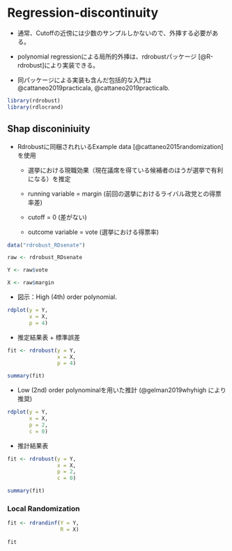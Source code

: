 # Regression-discontinuity

- 通常、Cutoffの近傍には少数のサンプルしかないので、外挿する必要がある。

- polynomial regressionによる局所的外挿は、rdrobustパッケージ [@R-rdrobust]により実装できる。

- 同パッケージによる実装も含んだ包括的な入門は @cattaneo2019practicala, @cattaneo2019practicalb.

```r
library(rdrobust)
library(rdlocrand)
```

## Shap disconiniuity

- Rdrobustに同梱されれいるExample data [@cattaneo2015randomization]を使用

  - 選挙における現職効果（現在議席を得ている候補者のほうが選挙で有利になる）を推定
  
  - running variable $=$ margin (前回の選挙におけるライバル政党との得票率差)
  
  - cutoff $=$ 0 (差がない)
  
  - outcome variable $=$ vote (選挙における得票率)

```r
data("rdrobust_RDsenate")

raw <- rdrobust_RDsenate

Y <- raw$vote

X <- raw$margin
```

- 図示：High (4th) order polynomial.

```r
rdplot(y = Y,
       x = X,
       p = 4)
```

- 推定結果表 + 標準誤差

```r
fit <- rdrobust(y = Y,
                x = X,
                p = 4)

summary(fit)
```

- Low (2nd) order polynominalを用いた推計 (@gelman2019whyhigh により推奨)

```r
rdplot(y = Y,
       x = X,
       p = 2,
       c = 0)
```

- 推計結果表

```r
fit <- rdrobust(y = Y,
                x = X,
                p = 2,
                c = 0)

summary(fit)
```

### Local Randomization

```r
fit <- rdrandinf(Y = Y,
                 R = X)

fit
```

